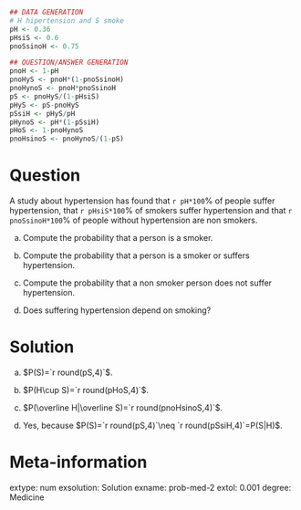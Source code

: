 
```r
## DATA GENERATION
# H hipertension and S smoke
pH <- 0.36
pHsiS <- 0.6 
pnoSsinoH <- 0.75

## QUESTION/ANSWER GENERATION
pnoH <- 1-pH
pnoHyS <- pnoH*(1-pnoSsinoH)
pnoHynoS <- pnoH*pnoSsinoH
pS <- pnoHyS/(1-pHsiS) 
pHyS <- pS-pnoHyS
pSsiH <- pHyS/pH
pHynoS <- pH*(1-pSsiH)
pHoS <- 1-pnoHynoS
pnoHsinoS <- pnoHynoS/(1-pS)
```

Question
========
A study about hypertension has found that `r pH*100`% of people suffer hypertension, that `r pHsiS*100`% of smokers suffer hypertension and that `r pnoSsinoH*100`% of people without hypertension are non smokers.


a. Compute the probability that a person is a smoker.

a. Compute the probability that a person is a smoker or suffers hypertension.

a. Compute the probability that a non smoker person does not suffer hypertension.

a. Does suffering hypertension depend on smoking?

Solution
========

a. $P(S)=`r round(pS,4)`$.

a. $P(H\cup S)=`r round(pHoS,4)`$.

a. $P(\overline H|\overline S)=`r round(pnoHsinoS,4)`$.

a. Yes, because $P(S)=`r round(pS,4)`\neq `r round(pSsiH,4)`=P(S|H)$.

Meta-information 
================
extype: num
exsolution: Solution
exname: prob-med-2
extol: 0.001
degree: Medicine
 

